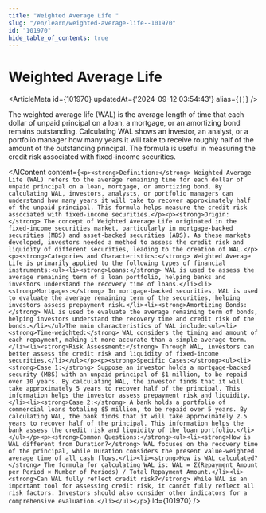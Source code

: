 ```yaml
---
title: "Weighted Average Life "
slug: "/en/learn/weighted-average-life--101970"
id: "101970"
hide_table_of_contents: true
---
```



# Weighted Average Life 

<ArticleMeta id={101970} updatedAt={'2024-09-12 03:54:43'} alias={`[]`} />
<div className='border-solid border-b border-t-0 my-4 border-[var(--ifm-color-gray-300)]' />

The weighted average life (WAL) is the average length of time that each dollar of unpaid principal on a loan, a mortgage, or an amortizing bond remains outstanding. Calculating WAL shows an investor, an analyst, or a portfolio manager how many years it will take to receive roughly half of the amount of the outstanding principal. The formula is useful in measuring the credit risk associated with fixed-income securities.

<AIContent content={`<p><strong>Definition:</strong> Weighted Average Life (WAL) refers to the average remaining time for each dollar of unpaid principal on a loan, mortgage, or amortizing bond. By calculating WAL, investors, analysts, or portfolio managers can understand how many years it will take to recover approximately half of the unpaid principal. This formula helps measure the credit risk associated with fixed-income securities.</p><p><strong>Origin:</strong> The concept of Weighted Average Life originated in the fixed-income securities market, particularly in mortgage-backed securities (MBS) and asset-backed securities (ABS). As these markets developed, investors needed a method to assess the credit risk and liquidity of different securities, leading to the creation of WAL.</p><p><strong>Categories and Characteristics:</strong> Weighted Average Life is primarily applied to the following types of financial instruments:<ul><li><strong>Loans:</strong> WAL is used to assess the average remaining term of a loan portfolio, helping banks and investors understand the recovery time of loans.</li><li><strong>Mortgages:</strong> In mortgage-backed securities, WAL is used to evaluate the average remaining term of the securities, helping investors assess prepayment risk.</li><li><strong>Amortizing Bonds:</strong> WAL is used to evaluate the average remaining term of bonds, helping investors understand the recovery time and credit risk of the bonds.</li></ul>The main characteristics of WAL include:<ul><li><strong>Time-weighted:</strong> WAL considers the timing and amount of each repayment, making it more accurate than a simple average term.</li><li><strong>Risk Assessment:</strong> Through WAL, investors can better assess the credit risk and liquidity of fixed-income securities.</li></ul></p><p><strong>Specific Cases:</strong><ul><li><strong>Case 1:</strong> Suppose an investor holds a mortgage-backed security (MBS) with an unpaid principal of $1 million, to be repaid over 10 years. By calculating WAL, the investor finds that it will take approximately 5 years to recover half of the principal. This information helps the investor assess prepayment risk and liquidity.</li><li><strong>Case 2:</strong> A bank holds a portfolio of commercial loans totaling $5 million, to be repaid over 5 years. By calculating WAL, the bank finds that it will take approximately 2.5 years to recover half of the principal. This information helps the bank assess the credit risk and liquidity of the loan portfolio.</li></ul></p><p><strong>Common Questions:</strong><ul><li><strong>How is WAL different from Duration?</strong> WAL focuses on the recovery time of the principal, while Duration considers the present value-weighted average time of all cash flows.</li><li><strong>How is WAL calculated?</strong> The formula for calculating WAL is: WAL = Σ(Repayment Amount per Period × Number of Periods) / Total Repayment Amount.</li><li><strong>Can WAL fully reflect credit risk?</strong> While WAL is an important tool for assessing credit risk, it cannot fully reflect all risk factors. Investors should also consider other indicators for a comprehensive evaluation.</li></ul></p>`} id={101970} />
